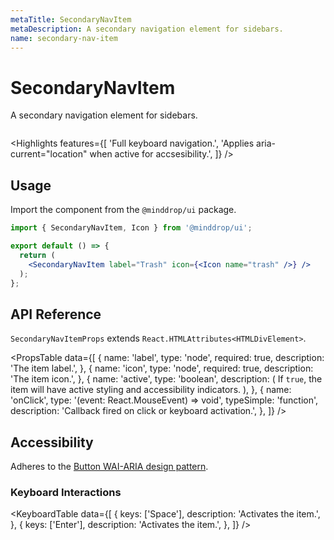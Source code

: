 ```yaml
---
metaTitle: SecondaryNavItem
metaDescription: A secondary navigation element for sidebars.
name: secondary-nav-item
---
```


# SecondaryNavItem

<Description>
  A secondary navigation element for sidebars.
</Description>

<HeroContainer>
  <SecondaryNavItemDemo />
</HeroContainer>

```jsx hero template=SecondaryNavItemDemo

```

<Highlights
  features={[
    'Full keyboard navigation.',
    'Applies aria-current="location" when active for accsesibility.',
  ]}
/>

## Usage

Import the component from the `@minddrop/ui` package.

```jsx
import { SecondaryNavItem, Icon } from '@minddrop/ui';

export default () => {
  return (
    <SecondaryNavItem label="Trash" icon={<Icon name="trash" />} />
  );
};
```

## API Reference

`SecondaryNavItemProps` extends `React.HTMLAttributes<HTMLDivElement>`.

<PropsTable
  data={[
    {
      name: 'label',
      type: 'node',
      required: true,
      description: 'The item label.',
    },
    {
      name: 'icon',
      type: 'node',
      required: true,
      description: 'The item icon.',
    },
    {
      name: 'active',
      type: 'boolean',
      description: (
        <span>
          If <Code>true</Code>, the item will have active styling and
          accessibility indicators.
        </span>
      ),
    },
    {
      name: 'onClick',
      type: '(event: React.MouseEvent) => void',
      typeSimple: 'function',
      description: 'Callback fired on click or keyboard activation.',
    },
  ]}
/>

## Accessibility

Adheres to the [Button WAI-ARIA design pattern](https://www.w3.org/TR/wai-aria-practices-1.2/#button).

### Keyboard Interactions

<KeyboardTable
  data={[
    {
      keys: ['Space'],
      description: 'Activates the item.',
    },
    {
      keys: ['Enter'],
      description: 'Activates the item.',
    },
  ]}
/>
